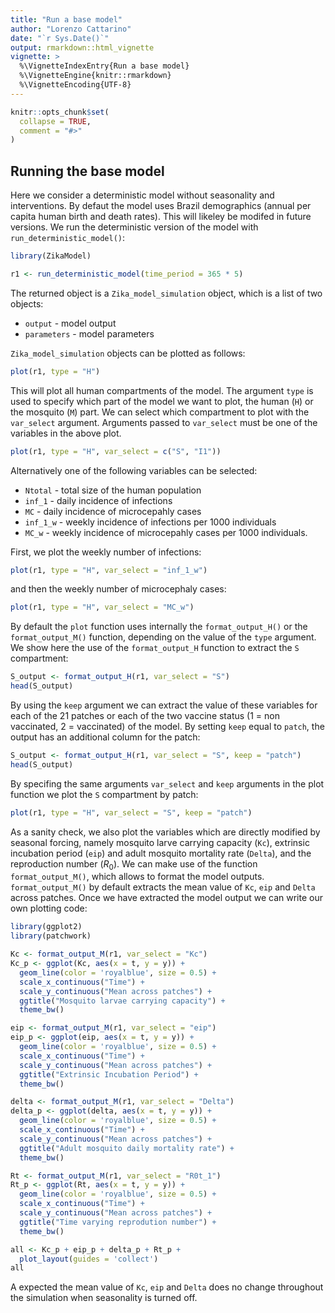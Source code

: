 ```yaml
---
title: "Run a base model"
author: "Lorenzo Cattarino"
date: "`r Sys.Date()`"
output: rmarkdown::html_vignette
vignette: >
  %\VignetteIndexEntry{Run a base model}
  %\VignetteEngine{knitr::rmarkdown}
  %\VignetteEncoding{UTF-8}
---
```


```r
knitr::opts_chunk$set(
  collapse = TRUE,
  comment = "#>"
)
```

## Running the base model
Here we consider a deterministic model without seasonality and interventions. By defaut the model uses Brazil demographics (annual per capita human birth and death rates). This will likeley be modifed in future versions. We run the deterministic version of the model with `run_deterministic_model()`:

```r
library(ZikaModel)

r1 <- run_deterministic_model(time_period = 365 * 5)
```

The returned object is a `Zika_model_simulation` object, which is a list of two objects:

* `output` - model output
* `parameters` - model parameters

`Zika_model_simulation` objects can be plotted as follows:

```r
plot(r1, type = "H")
```

This will plot all human compartments of the model. The argument `type` is used to specify which part of the model we want to plot, the human (`H`) or the mosquito (`M`) part. We can select which compartment to plot with the `var_select` argument. Arguments passed to `var_select` must be one of the variables in the above plot. 

```r
plot(r1, type = "H", var_select = c("S", "I1"))
```

Alternatively one of the following variables can be selected: 

* `Ntotal` - total size of the human population  
* `inf_1` - daily incidence of infections
* `MC` - daily incidence of microcepahly cases 
* `inf_1_w` - weekly incidence of infections per 1000 individuals 
* `MC_w` - weekly incidence of microcepahly cases per 1000 individuals.

First, we plot the weekly number of infections:

```r
plot(r1, type = "H", var_select = "inf_1_w")
```

and then the weekly number of microcephaly cases: 

```r
plot(r1, type = "H", var_select = "MC_w")
```

By default the `plot` function uses internally the `format_output_H()` or the `format_output_M()` function, depending on the value of the `type` argument. We show here the use of the `format_output_H` function to extract the `S` compartment: 

```r
S_output <- format_output_H(r1, var_select = "S")
head(S_output)
```

By using the `keep` argument we can extract the value of these variables for each of the 21 patches or each of the two vaccine status (1 = non vaccinated, 2 = vaccinated) of the model. By setting `keep` equal to `patch`, the output has an additional column for the patch:

```r
S_output <- format_output_H(r1, var_select = "S", keep = "patch")
head(S_output)
```

By specifing the same arguments `var_select` and `keep` arguments in the plot function we plot the `S` compartment by patch:

```r
plot(r1, type = "H", var_select = "S", keep = "patch")
```

As a sanity check, we also plot the variables which are directly modified by seasonal forcing, namely mosquito larve carrying capacity (`Kc`), extrinsic incubation period (`eip`) and adult mosquito mortality rate (`Delta`), and the reproduction number ($R_0$). We can make use of the function `format_output_M()`, which allows to format the model outputs. `format_output_M()` by default extracts the mean value of `Kc`, `eip` and `Delta` across patches. Once we have extracted the model output we can write our own plotting code: 

```r
library(ggplot2)
library(patchwork)

Kc <- format_output_M(r1, var_select = "Kc")
Kc_p <- ggplot(Kc, aes(x = t, y = y)) +
  geom_line(color = 'royalblue', size = 0.5) +
  scale_x_continuous("Time") +
  scale_y_continuous("Mean across patches") +
  ggtitle("Mosquito larvae carrying capacity") +
  theme_bw()

eip <- format_output_M(r1, var_select = "eip")
eip_p <- ggplot(eip, aes(x = t, y = y)) +
  geom_line(color = 'royalblue', size = 0.5) +
  scale_x_continuous("Time") +
  scale_y_continuous("Mean across patches") +
  ggtitle("Extrinsic Incubation Period") +
  theme_bw()

delta <- format_output_M(r1, var_select = "Delta")  
delta_p <- ggplot(delta, aes(x = t, y = y)) +
  geom_line(color = 'royalblue', size = 0.5) +
  scale_x_continuous("Time") +
  scale_y_continuous("Mean across patches") +
  ggtitle("Adult mosquito daily mortality rate") +
  theme_bw()

Rt <- format_output_M(r1, var_select = "R0t_1")  
Rt_p <- ggplot(Rt, aes(x = t, y = y)) +
  geom_line(color = 'royalblue', size = 0.5) +
  scale_x_continuous("Time") +
  scale_y_continuous("Mean across patches") +
  ggtitle("Time varying reprodution number") +
  theme_bw()

all <- Kc_p + eip_p + delta_p + Rt_p +
  plot_layout(guides = 'collect')
all
```
A expected the mean value of `Kc`, `eip` and `Delta` does no change throughout the simulation when seasonality is turned off.
